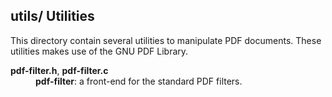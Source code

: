 =='''utils/''' Utilities==

This directory contain several utilities to manipulate PDF documents. These utilities makes use of the GNU PDF Library.

; '''pdf-filter.h''', '''pdf-filter.c''' 
: '''pdf-filter''': a front-end for the standard PDF filters.

